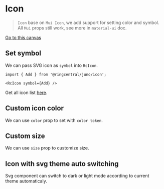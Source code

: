
<Meta title="📖 Component Docs/Icon" />

# Icon

> `Icon` base on `Mui Icon`, we add support for setting color and symbol.
> All `Mui` props still work, see more in `material-ui` doc.

[Go to this canvas](?path=/story/🚀-cleanup-components-icon--icon)

<Canvas>
  <Story id="🚀-cleanup-components-icon--icon" />
</Canvas>

## Set symbol

We can pass SVG icon as `symbol` into `RcIcon`.

```tsx
import { Add } from '@ringcentral/juno/icon';

<RcIcon symbol={Add} />
```

<Canvas>
  <Story id="🚀-cleanup-components-icon--icon-with-symbol" />
</Canvas>

Get all icon list [here](?path=/story/🔧-foundation-icon-list--icon-list).

## Custom icon color

We can use `color` prop to set with `color token`.

<Canvas>
  <Story id="🚀-cleanup-components-icon--icon-with-custom-color" />
</Canvas>

## Custom size

We can use `size` prop to customize size.

<Canvas>
  <Story id="🚀-cleanup-components-icon--icon-with-custom-size" />
</Canvas>

## Icon with svg theme auto switching
Svg component can switch to dark or light mode according to current theme automaticaly.

<Canvas>
  <Story id="🚀-cleanup-components-icon--icon-with-dark-theme" />
</Canvas>
